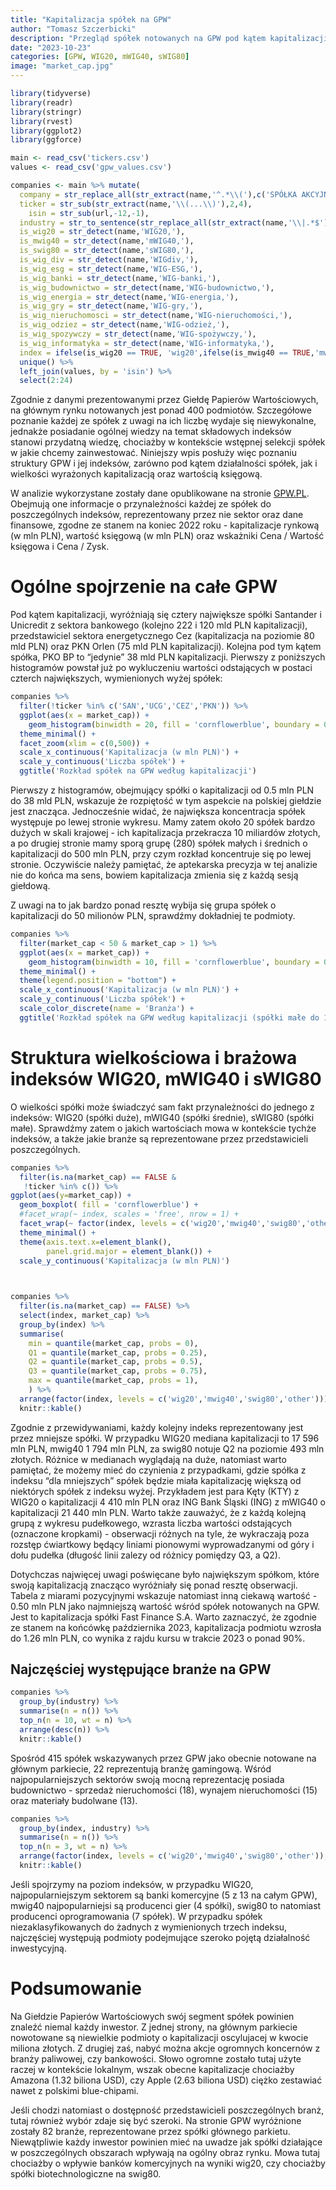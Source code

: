 ---
title: "Kapitalizacja spółek na GPW"
author: "Tomasz Szczerbicki"
description: "Przegląd spółek notowanych na GPW pod kątem kapitalizacji i przynależności do indeksów"
date: "2023-10-23"
categories: [GPW, WIG20, mWIG40, sWIG80]
image: "market_cap.jpg"
---

```{r wczytanie pakietów i danych, echo=FALSE, message=FALSE, warning=FALSE, paged.print=FALSE}
library(tidyverse)
library(readr)
library(stringr)
library(rvest)
library(ggplot2)
library(ggforce)

main <- read_csv('tickers.csv')
values <- read_csv('gpw_values.csv')
```

```{r list of companies, echo=FALSE, message=FALSE, warning=FALSE, paged.print=FALSE}

companies <- main %>% mutate(
  company = str_replace_all(str_extract(name,'^.*\\('),c('SPÓŁKA AKCYJNA'='S.A.','PUBLIC LIMITED' = 'LTD','\\('='')),
  ticker = str_sub(str_extract(name,'\\(...\\)'),2,4),
    isin = str_sub(url,-12,-1),
  industry = str_to_sentence(str_replace_all(str_extract(name,'\\|.*$'),c('\\|.*\\|'='','\\|'=''))),
  is_wig20 = str_detect(name,'WIG20,'),
  is_mwig40 = str_detect(name,'mWIG40,'),
  is_swig80 = str_detect(name,'sWIG80,'),
  is_wig_div = str_detect(name,'WIGdiv,'),
  is_wig_esg = str_detect(name,'WIG-ESG,'),
  is_wig_banki = str_detect(name,'WIG-banki,'),
  is_wig_budownictwo = str_detect(name,'WIG-budownictwo,'),
  is_wig_energia = str_detect(name,'WIG-energia,'),
  is_wig_gry = str_detect(name,'WIG-gry,'),
  is_wig_nieruchomosci = str_detect(name,'WIG-nieruchomości,'),
  is_wig_odziez = str_detect(name,'WIG-odzież,'),
  is_wig_spozywczy = str_detect(name,'WIG-spożywczy,'),
  is_wig_informatyka = str_detect(name,'WIG-informatyka,'), 
  index = ifelse(is_wig20 == TRUE, 'wig20',ifelse(is_mwig40 == TRUE,'mwig40',ifelse(is_swig80 == TRUE, 'swig80','other')))) %>% 
  unique() %>% 
  left_join(values, by = 'isin') %>% 
  select(2:24)
```

Zgodnie z danymi prezentowanymi przez Giełdę Papierów Wartościowych, na głównym rynku notowanych jest ponad 400 podmiotów. Szczegółowe poznanie każdej ze spółek z uwagi na ich liczbę wydaje się niewykonalne, jednakże posiadanie ogólnej wiedzy na temat składowych indeksów stanowi przydatną wiedzę, chociażby w kontekście wstępnej selekcji spółek w jakie chcemy zainwestować. Niniejszy wpis posłuży więc poznaniu struktury GPW i jej indeksów, zarówno pod kątem działalności spółek, jak i wielkości wyrażonych kapitalizacją oraz wartością księgową.

W analizie wykorzystane zostały dane opublikowane na stronie [GPW.PL](https://www.gpw.pl/). Obejmują one informacje o przynależności każdej ze spółek do poszczególnych indeksów, reprezentowany przez nie sektor oraz dane finansowe, zgodne ze stanem na koniec 2022 roku - kapitalizacje rynkową (w mln PLN), wartość księgową (w mln PLN) oraz wskażniki Cena / Wartość księgowa i Cena / Zysk.

# Ogólne spojrzenie na całe GPW

Pod kątem kapitalizacji, wyróżniają się cztery największe spółki Santander i Unicredit z sektora bankowego (kolejno 222 i 120 mld PLN kapitalizacji), przedstawiciel sektora energetycznego Cez (kapitalizacja na poziomie 80 mld PLN) oraz PKN Orlen (75 mld PLN kapitalizacji). Kolejna pod tym kątem spółka, PKO BP to "jedynie" 38 mld PLN kapitalizacji. Pierwszy z poniższych histogramów powstał już po wykluczeniu wartości odstających w postaci czterch największych, wymienionych wyżej spółek:

```{r histogram - rozkład kapitalizacji na GPW, echo=FALSE, message=FALSE, warning=FALSE, paged.print=FALSE}
companies %>% 
  filter(!ticker %in% c('SAN','UCG','CEZ','PKN')) %>% 
  ggplot(aes(x = market_cap)) +
    geom_histogram(binwidth = 20, fill = 'cornflowerblue', boundary = 0) +
  theme_minimal() +
  facet_zoom(xlim = c(0,500)) +
  scale_x_continuous('Kapitalizacja (w mln PLN)') +
  scale_y_continuous('Liczba spółek') +
  ggtitle('Rozkład spółek na GPW według kapitalizacji') 
```

Pierwszy z histogramów, obejmujący spółki o kapitalizacji od 0.5 mln PLN do 38 mld PLN, wskazuje że rozpiętość w tym aspekcie na polskiej giełdzie jest znacząca. Jednocześnie widać, że największa koncentracja spółek występuje po lewej stronie wykresu. Mamy zatem około 20 spółek bardzo dużych w skali krajowej - ich kapitalizacja przekracza 10 miliardów złotych, a po drugiej stronie mamy sporą grupę (280) spółek małych i średnich o kapitalizacji do 500 mln PLN, przy czym rozkład koncentruje się po lewej stronie. Oczywiście należy pamiętać, że aptekarska precyzja w tej analizie nie do końca ma sens, bowiem kapitalizacja zmienia się z każdą sesją giełdową.

Z uwagi na to jak bardzo ponad resztę wybija się grupa spółek o kapitalizacji do 50 milionów PLN, sprawdźmy dokładniej te podmioty.

```{r histogram - rozkład kapitalizacji spółek małych na GPW, echo=FALSE, message=FALSE, warning=FALSE, paged.print=FALSE}
companies %>% 
  filter(market_cap < 50 & market_cap > 1) %>% 
  ggplot(aes(x = market_cap)) +
    geom_histogram(binwidth = 10, fill = 'cornflowerblue', boundary = 0) +
  theme_minimal() +
  theme(legend.position = "bottom") +
  scale_x_continuous('Kapitalizacja (w mln PLN)') +
  scale_y_continuous('Liczba spółek') +
  scale_color_discrete(name = 'Branża') +
  ggtitle('Rozkład spółek na GPW według kapitalizacji (spółki małe do 100 mln PLN') 
```

# Struktura wielkościowa i brażowa indeksów WIG20, mWIG40 i sWIG80

O wielkości spółki może świadczyć sam fakt przynależności do jednego z indeksów: WIG20 (spółki duże), mWIG40 (spółki średnie), sWIG80 (spółki małe). Sprawdźmy zatem o jakich wartościach mowa w kontekście tychże indeksów, a także jakie branże są reprezentowane przez przedstawicieli poszczególnych.

```{r echo=FALSE, message=FALSE, warning=FALSE, paged.print=FALSE}
companies %>% 
  filter(is.na(market_cap) == FALSE &
   !ticker %in% c()) %>% 
ggplot(aes(y=market_cap)) +
  geom_boxplot( fill = 'cornflowerblue') +
  #facet_wrap(~ index, scales = 'free', nrow = 1) +
  facet_wrap(~ factor(index, levels = c('wig20','mwig40','swig80','other')), scales = 'free', nrow = 1) +
  theme_minimal() +
  theme(axis.text.x=element_blank(),
        panel.grid.major = element_blank()) +
  scale_y_continuous('Kapitalizacja (w mln PLN)')

  
```

```{r Kapitalizacja w indeksach - struktura, echo=FALSE, message=FALSE, warning=FALSE, paged.print=FALSE}

companies %>% 
  filter(is.na(market_cap) == FALSE) %>% 
  select(index, market_cap) %>% 
  group_by(index) %>% 
  summarise(
    min = quantile(market_cap, probs = 0),
    Q1 = quantile(market_cap, probs = 0.25),
    Q2 = quantile(market_cap, probs = 0.5),
    Q3 = quantile(market_cap, probs = 0.75),
    max = quantile(market_cap, probs = 1),
    ) %>% 
  arrange(factor(index, levels = c('wig20','mwig40','swig80','other'))) %>% 
  knitr::kable()

```

Zgodnie z przewidywaniami, każdy kolejny indeks reprezentowany jest przez mniejsze spółki. W przypadku WIG20 mediana kapitalizacji to 17 596 mln PLN, mwig40 1 794 mln PLN, za swig80 notuje Q2 na poziomie 493 mln złotych. Różnice w medianach wyglądają na duże, natomiast warto pamiętać, że możemy mieć do czynienia z przypadkami, gdzie spółka z indeksu "dla mniejszych" spółek będzie miała kapitalizację większą od niektórych spółek z indeksu wyżej. Przykładem jest para Kęty (KTY) z WIG20 o kapitalizacji 4 410 mln PLN oraz ING Bank Śląski (ING) z mWIG40 o kapitalizacji 21 440 mln PLN. Warto także zauważyć, że z każdą kolejną grupą z wykresu pudełkowego, wzrasta liczba wartości odstających (oznaczone kropkami) - obserwacji różnych na tyle, że wykraczają poza rozstęp ćwiartkowy będący liniami pionowymi wyprowadzanymi od góry i dołu pudełka (długość linii zalezy od różnicy pomiędzy Q3, a Q2).

Dotychczas najwięcej uwagi poświęcane było największym spółkom, które swoją kapitalizacją znacząco wyróżniały się ponad resztę obserwacji. Tabela z miarami pozycyjnymi wskazuje natomiast inną ciekawą wartość - 0.50 mln PLN jako najmniejszą wartość wśród spółek notowanych na GPW. Jest to kapitalizacja spółki Fast Finance S.A. Warto zaznaczyć, że zgodnie ze stanem na końcówkę października 2023, kapitalizacja podmiotu wzrosła do 1.26 mln PLN, co wynika z rajdu kursu w trakcie 2023 o ponad 90%.

## Najczęściej występujące branże na GPW

```{r Najpopularniejsze branże na GPW, echo=FALSE, message=FALSE, warning=FALSE, paged.print=FALSE}
companies %>% 
  group_by(industry) %>% 
  summarise(n = n()) %>% 
  top_n(n = 10, wt = n) %>% 
  arrange(desc(n)) %>% 
  knitr::kable() 
```

Spośród 415 spółek wskazywanych przez GPW jako obecnie notowane na głównym parkiecie, 22 reprezentują branżę gamingową. Wśród najpopularniejszych sektorów swoją mocną reprezentację posiada budownictwo - sprzedaż nieruchomości (18), wynajem nieruchomości (15) oraz materiały budolwane (13).

```{r Najpopularniejsze branże według indeksów, echo=FALSE, message=FALSE, warning=FALSE, paged.print=FALSE}
companies %>% 
  group_by(index, industry) %>% 
  summarise(n = n()) %>% 
  top_n(n = 3, wt = n) %>% 
  arrange(factor(index, levels = c('wig20','mwig40','swig80','other')),desc(n)) %>% 
  knitr::kable() 
```

Jeśli spojrzymy na poziom indeksów, w przypadku WIG20, najpopularniejszym sektorem są banki komercyjne (5 z 13 na całym GPW), mwig40 najpopularniejsi są producenci gier (4 spółki), swig80 to natomiast producenci oprogramowania (7 spółek). W przypadku spółek niezaklasyfikowanych do żadnych z wymienionych trzech indeksu, najczęściej występują podmioty podejmujące szeroko pojętą działalność inwestycyjną.

# Podsumowanie

Na Giełdzie Papierów Wartościowych swój segment spółek powinien znaleźć niemal każdy inwestor. Z jednej strony, na głównym parkiecie nowotowane są niewielkie podmioty o kapitalizacji oscylujacej w kwocie miliona złotych. Z drugiej zaś, nabyć można akcje ogromnych koncernów z branży paliwowej, czy bankowości. Słowo ogromne zostało tutaj użyte raczej w kontekście lokalnym, wszak obecne kapitalizacje chociażby Amazona (1.32 biliona USD), czy Apple (2.63 biliona USD) ciężko zestawiać nawet z polskimi blue-chipami.

Jeśli chodzi natomiast o dostępność przedstawicieli poszczególnych branż, tutaj również wybór zdaje się być szeroki. Na stronie GPW wyróżnione zostały 82 branże, reprezentowane przez spółki głównego parkietu. Niewątpliwie każdy inwestor powinien mieć na uwadze jak spółki działające w poszczególnych obszarach wpływają na ogólny obraz rynku. Mowa tutaj chociażby o wpływie banków komercyjnych na wyniki wig20, czy chociażby spółki biotechnologiczne na swig80.

